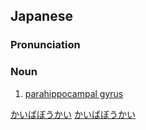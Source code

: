 ==Japanese==
{{wikipedia|lang=ja}}
{{ja-kanjitab|かい|ば|ぼう|かい|yomi=o}}

===Pronunciation===
{{ja-pron|かいばぼうかい|y=o}}

===Noun===
{{ja-noun|かいばぼうかい}}

# [[parahippocampal gyrus]]

[[Category:ja:Anatomy|かいばぼうかい]]
[[Category:ja:Brain|かいばぼうかい]]
